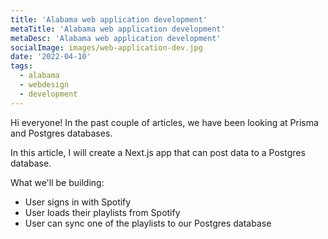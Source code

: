 ```yaml
---
title: 'Alabama web application development'
metaTitle: 'Alabama web application development'
metaDesc: 'Alabama web application development'
socialImage: images/web-application-dev.jpg
date: '2022-04-10'
tags:
  - alabama
  - webdesign
  - development
---
```


Hi everyone! In the past couple of articles, we have been looking at Prisma and Postgres databases.

In this article, I will create a Next.js app that can post data to a Postgres database.

What we'll be building:

- User signs in with Spotify
- User loads their playlists from Spotify
- User can sync one of the playlists to our Postgres database
